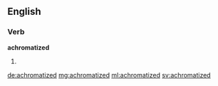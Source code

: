 ==English==

===Verb===
'''achromatized'''

# {{past of|achromatize}}

[[de:achromatized]]
[[mg:achromatized]]
[[ml:achromatized]]
[[sv:achromatized]]